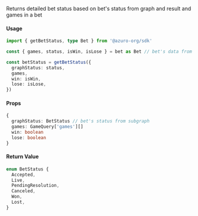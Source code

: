 Returns detailed bet status based on bet's status from graph and result and games in a bet

#### Usage

```ts
import { getBetStatus, type Bet } from '@azuro-org/sdk'

const { games, status, isWin, isLose } = bet as Bet // bet's data from useBets

const betStatus = getBetStatus({
  graphStatus: status,
  games,
  win: isWin,
  lose: isLose,
})
```

#### Props

```ts
{
  graphStatus: BetStatus // bet's status from subgraph
  games: GameQuery['games'][]
  win: boolean
  lose: boolean
}
```

#### Return Value

```ts
enum BetStatus {
  Accepted,
  Live,
  PendingResolution,
  Canceled,
  Won,
  Lost,
}
```
